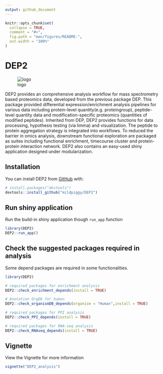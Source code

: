 ```yaml
---
output: github_document
---
```


<!-- README.md is generated from README.Rmd. Please edit that file -->

```r
knitr::opts_chunk$set(
  collapse = TRUE,
  comment = "#>",
  fig.path = "man/figures/README-",
  out.width = "100%"
)
```


# DEP2

<!-- badges: start -->
<!-- badges: end -->

![logo](inst/DEP2shiny230202/www/logo.png)

DEP2 provides an comprehensive analysis workflow for mass spectrometry based proteomics data, developed from the previous package DEP. This package provided differential expression/enrichment analysis pipelines for various data including protein-level quantity(e.g. proteingroup), peptide-level quantity data and modification-specific proteomics (quantities of modified peptides). Inherited from DEP, DEP2 provides functions for data processing, hypothesis testing (via limma) and visualization. The peptide to protein aggregation strategy is integrated into workflows. To reduced the barrier in omics analysis, downstream functional exploration are packaged as suites including functional enrichment, timecourse cluster and protein-protein interaction network. DEP2 also contains an easy-used shiny application designed under modularization.

## Installation

You can install DEP2 from [GitHub](https://github.com/) with:

```r
# install.packages("devtools")
devtools::install_github("mildpiggy/DEP2")
```

## Run shiny application

Run the build-in shiny application though `run_app` function

```r
library(DEP2)
DEP2::run_app()
```

## Check the suggested packages required in analysis

Some depend packages are required in some functionalities.

```r
library(DEP2)

# required packages for enrichment analysis
DEP2::check_enrichment_depends(install = TRUE)

# Anotation OrgDb for human
DEP2::check_organismDB_depends(organism = "Human",install = TRUE)

# required packages for PPI analysis
DEP2::check_PPI_depends(install = TRUE)

# required packages for RNA-seq analysis
DEP2::check_RNAseq_depends(install = TRUE)
```

## Vignette

View the Vignette for more information

```r
vignette("DEP2_analysis")
```
